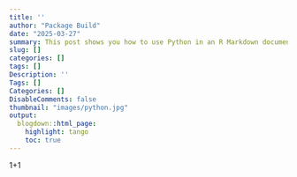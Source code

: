 ```yaml
---
title: ''
author: "Package Build"
date: "2025-03-27"
summary: This post shows you how to use Python in an R Markdown document
slug: []
categories: []
tags: []
Description: ''
Tags: []
Categories: []
DisableComments: false
thumbnail: "images/python.jpg"
output:
  blogdown::html_page:
    highlight: tango
    toc: true
---
```

1+1